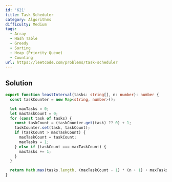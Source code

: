 ```yaml
---
id: '621'
title: Task Scheduler
category: Algorithms
difficulty: Medium
tags:
  - Array
  - Hash Table
  - Greedy
  - Sorting
  - Heap (Priority Queue)
  - Counting
url: https://leetcode.com/problems/task-scheduler
---
```


## Solution

```typescript filename="solution.ts" copy
export function leastInterval(tasks: string[], n: number): number {
  const taskCounter = new Map<string, number>();

  let maxTasks = 0;
  let maxTaskCount = 0;
  for (const task of tasks) {
    const taskCount = (taskCounter.get(task) ?? 0) + 1;
    taskCounter.set(task, taskCount);
    if (taskCount > maxTaskCount) {
      maxTaskCount = taskCount;
      maxTasks = 1;
    } else if (taskCount === maxTaskCount) {
      maxTasks += 1;
    }
  }

  return Math.max(tasks.length, (maxTaskCount - 1) * (n + 1) + maxTasks);
}
```
